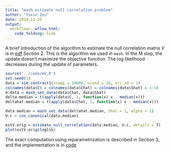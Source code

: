 ```yaml
---
title: "mash estimate null correlation problem"
author: "Yuxin Zou"
date: 2018-11-25
output: 
  workflowr::wflow_html:
    code_folding: hide
---
```


A brief introduction of the algorithm to estimate the null correlation matrix $V$ is in [pdf](Estimate_Null_Cor_in_MASH.pdf) Section 2. This is the algorithm we used in `mash`. In the M step, the update doesn't maximize the objective function. The log likelihood decreases during the update of parameters.

```r
source('../code/mV.R')
set.seed(1)
data = sim_contrast1(nsamp = 10000, ncond = 10, err_sd = 1)
colnames(data$C) = colnames(data$Chat) = colnames(data$Shat) = 1:10
m.data = mash_set_data(data$Chat, data$Shat)
delta.median = t(apply(data$C, 1, function(x) x - median(x)))
deltahat.median = t(apply(data$Chat, 1, function(x) x - median(x)))

data.median = mash_set_data(deltahat.median, Shat = 1, alpha = 1)
U.c = cov_canonical(data.median)

estV.orig = estimate_null_correlation(data.median, U.c, details = T)
plot(estV.orig$loglik)
```

The exact computation using reparametrization is described in Section 3, and the implementation is in [code](../code/mVexact.R)


